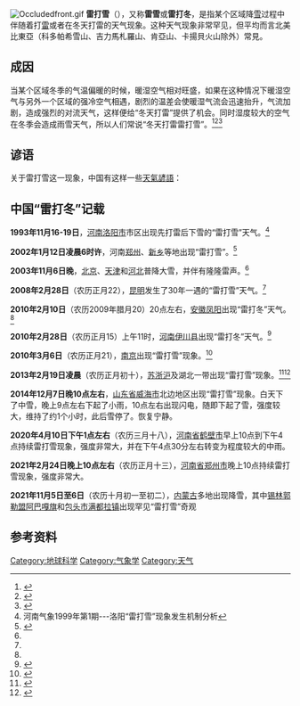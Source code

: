 {{天氣}}
[[Image:Occludedfront.gif|thumb]]
'''雷打雪'''（{{lang-en|thundersnow}}），又称'''雷雪'''或'''雷打冬'''，是指某个区域降[[雪|雪]]过程中伴随着打[[雷|雷]]或者在冬天打雷的天气现象。这种天气现象非常罕见，但平均而言北美比東亞（科多帕希雪山、吉力馬札羅山、肯亞山、卡揚貝火山除外）常見。

==成因==
当某个区域冬季的气温偏暖的时候，暖湿空气相对旺盛，如果在这种情况下暖湿空气与另外一个区域的强冷空气相遇，剧烈的温差会使暖湿气流会迅速抬升，气流加剧，造成强烈的对流天气，这样便给“冬天打雷”提供了机会。同时湿度较大的空气在冬季会造成雨雪天气，所以人们常说“冬天打雷雷打雪”。<ref name="雷打冬">{{cite web|url=http://lvyou.nanning.gov.cn/n722103/n722150/n1057111/n1057560/4715511.html|title=奇特的“雷打雪”天气}}{{dead link|date=2018年5月 |bot=InternetArchiveBot |fix-attempted=yes }}</ref><ref name="雷打冬1">{{cite web|url=http://wmcj.amb.gov.cn/Content.asp?ID=8799&LClass_ID=3|title=凤阳出现“雷打雪”现象|access-date=2010-03-07|archive-url=https://web.archive.org/web/20160304133641/http://wmcj.amb.gov.cn/Content.asp?ID=8799&LClass_ID=3|archive-date=2016-03-04|dead-url=yes}}</ref><ref>{{cite web|url=http://www.hzqx.com/gzhfw/disremo.asp?no=1522;|title=雷打“冬”是怎么回事？|deadurl=yes|archiveurl=https://web.archive.org/web/20070430010857/http://www.hzqx.com/gzhfw/disremo.asp?no=1522;|archivedate=2007-04-30|access-date=2010-03-07}}</ref>

==谚语==
关于雷打雪这一现象，中国有这样一些[[天氣諺語|天氣諺語]]：
{{quote|
*雷打雪，人吃铁。<ref>{{cite web|url=http://www.hbdawu.gov.cn/about/dawufengqing/3696.html|title=谚语---天时类|deadurl=yes|archiveurl=https://web.archive.org/web/20100729200359/http://www.hbdawu.gov.cn/about/dawufengqing/3696.html|archivedate=2010-07-29|access-date=2010-03-07}}</ref>

*[[正月|正月]]雷声发，大旱一百八。<ref>{{cite web|url=http://news.xinmin.cn/rollnews/2010/03/01/3808074.html|title=网友惊诧元宵节郑州雷声滚滚专家释因：立春早|access-date=2010-03-07|archive-date=2016-03-04|archive-url=https://web.archive.org/web/20160304203551/http://news.xinmin.cn/rollnews/2010/03/01/3808074.html|dead-url=no}}</ref>

*正月雷打雪，二月雨不歇，三月少秧水，四月秧起节。<ref>中华谚语志（朱介凡编著 台湾商务印书馆）第1巻第458页</ref>

*正月打雷坟成堆，二月打雷麦成堆，三月打雷谷成堆。<ref>中华谚语志（朱介凡编著 台湾商务印书馆）第1巻第460页</ref>
}}

==中国“雷打冬”记载==
'''1993年11月16-19日'''，[[河南|河南]][[洛阳市|洛阳市]]市区出现先打雷后下雪的“雷打雪”天气。<ref>河南气象1999年第1期---洛阳“雷打雪”现象发生机制分析</ref>

'''2002年1月12日凌晨6时许'''，河南[[郑州|郑州]]、[[新鄉市|新乡]]等地出现“雷打雪”。<ref name="#1">{{cite web|url=https://iask.sina.com.cn/b/7595525.html|title=下雪天为什么不打雷|author=iask.sina.com.cn|access-date=2018-04-07|archive-date=2020-07-25|archive-url=https://web.archive.org/web/20200725201513/https://iask.sina.com.cn/b/7595525.html|dead-url=no}}</ref>

'''2003年11月6日晚'''，[[北京|北京]]、[[天津|天津]]和[[河北|河北]]普降大雪，并伴有隆隆雷声。<ref name="#1"/>

'''2008年2月28日'''（农历正月22），[[昆明|昆明]]发生了30年一遇的“雷打雪”天气。<ref name="雷打冬"/>

'''2010年2月10日'''（农历2009年腊月20）20点左右，[[安徽|安徽]][[凤阳|凤阳]]出现“雷打冬”天气。<ref name="雷打冬1"/>

'''2010年2月28日'''（农历正月15）上午11时，[[河南|河南]][[伊川县|伊川县]]出现“雷打冬”天气。<ref>{{cite web|url=http://www.chinavalue.net/Blog/291485.aspx|title=庚寅年圆宵节隆隆的雷声}}</ref>

'''2010年3月6日'''（农历正月21），[[南京|南京]]出现“雷打雪”现象。<ref>{{cite web|url=http://news.xinmin.cn/rollnews/2010/03/07/3899532.html|title=南京大雪传出雷声 专家猜测雷声来自安徽}}</ref>

'''2013年2月19日凌晨'''（农历正月初十），[[江苏|苏]][[浙江|浙]][[上海|沪]]及湖北一带出现“雷打雪”现象。<ref>{{cite web|title=沪凌晨遭遇“雷打雪” 4条地铁线路出限流措施|url=http://sh.qq.com/a/20130219/000131.htm|author=东方网|publisher=腾讯网|accessdate=2013-02-19|archive-date=2013-02-23|archive-url=https://web.archive.org/web/20130223054214/http://sh.qq.com/a/20130219/000131.htm|dead-url=no}}</ref><ref>{{cite web|title=凌晨还来“雷打雪”|url=http://jiangsu.sina.com.cn/news/m/2013-02-19/071641488_3.html|author=现代快报|publisher=新浪网|accessdate=2013-02-19|archive-date=2015-04-14|archive-url=https://web.archive.org/web/20150414135610/http://jiangsu.sina.com.cn/news/m/2013-02-19/071641488_3.html|dead-url=no}}</ref>

'''2014年12月7日晚10点左右'''，[[山东省|山东省]][[威海市|威海市]]北边地区出现“雷打雪”现象。白天下了中雪，晚上9点左右下起了小雨，10点左右出现闪电，随即下起了雪，强度较大，维持了约1个小时，此后雪停了。恢复宁静。

'''2020年4月10日下午1点左右'''（农历三月十八），[[河南省|河南省]][[鹤壁市|鹤壁市]]早上10点到下午4点持续雷打雪现象，强度非常大，并在下午4点30分左右转变为程度较大的中雨。

'''2021年2月24日晚上10点左右'''（农历正月十三），[[河南省|河南省]][[郑州市|郑州市]]晚上10点持续雷打雪现象，强度非常大。

'''2021年11月5日至6日'''（农历十月初一至初二），[[内蒙古|内蒙古]]多地出现降雪，其中[[锡林郭勒盟|锡林郭勒盟]][[阿巴嘎旗|阿巴嘎旗]]和[[包头市|包头市]][[满都拉镇|满都拉镇]]出现罕见“雷打雪”奇观

== 参考资料 ==
{{reflist|2}}

[[Category:地球科学|Category:地球科学]]
[[Category:气象学|Category:气象学]]
[[Category:天气|Category:天气]]